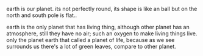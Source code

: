 {{wikipedia}}
{{also|Earth}}
earth is our planet.
its not perfectly round, its shape is like an ball but on the north and south pole is flat..

earth is the only planet that has living thing, although other planet has an atmosphere, still they have no air; such an oxygen to make living things live. only the planet earth that called a planet of life, because as we see surrounds us there's a lot of green leaves, compare to other planet.